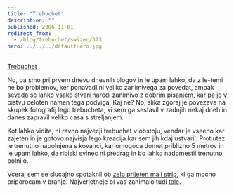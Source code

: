```yaml
---
title: "Trebuchet"
description: ""
published: 2006-11-01
redirect_from:
  - /blog/trebuchet/swizec/373
hero: ../../../defaultHero.jpg
---
```


[Trebuchet](https://swizec.com/trebuchet.jpg)

No, pa smo pri prvem dnevu dnevnih blogov in le upam lahko, da z le-temi ne bo problemov, ker ponavadi ni veliko zanimivega za povedat, ampak seveda se lahko vsako stvari naredi zanimivo z dobrim pisanjem, kar pa je v bistvu celoten namen tega podviga. Kaj ne? No, slika zgoraj je povezava na skupek fotografij lego trebucheta, ki sem ga sestavil v zadnjih nekaj dneh in danes zapravil veliko casa s streljanjem.

Kot lahko vidite, ni ravno najvecji trebuchet v obstoju, vendar je vseeno kar zajeten in je gotovo najvisja lego kreacija kar sem jih kdaj ustvaril. Protiutez je trenutno napolnjena s kovanci, kar omogoca domet priblizno 5 metrov in le upam lahko, da ribiski svinec ni predrag in bo lahko nadomestil trenutno polnilo.

Vceraj sem se slucajno spotaknil ob [zelo prijeten mali strip](http://jenwang.net/art/comics/touchfood/), ki ga mocno priporocam v branje. Najverjetneje bi vas zanimalo tudi [tole](https://swizec.com/index.php/mode=pages/submode=NaNoWriMo).
